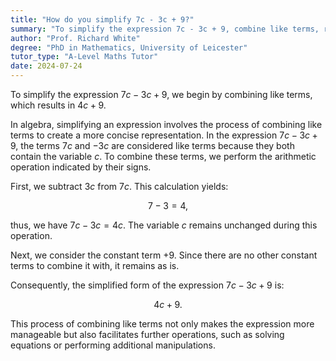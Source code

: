 ```yaml
---
title: "How do you simplify 7c - 3c + 9?"
summary: "To simplify the expression 7c - 3c + 9, combine like terms, resulting in 4c + 9."
author: "Prof. Richard White"
degree: "PhD in Mathematics, University of Leicester"
tutor_type: "A-Level Maths Tutor"
date: 2024-07-24
---
```


To simplify the expression $7c - 3c + 9$, we begin by combining like terms, which results in $4c + 9$.

In algebra, simplifying an expression involves the process of combining like terms to create a more concise representation. In the expression $7c - 3c + 9$, the terms $7c$ and $-3c$ are considered like terms because they both contain the variable $c$. To combine these terms, we perform the arithmetic operation indicated by their signs.

First, we subtract $3c$ from $7c$. This calculation yields:

$$
7 - 3 = 4,
$$

thus, we have $7c - 3c = 4c$. The variable $c$ remains unchanged during this operation.

Next, we consider the constant term $+9$. Since there are no other constant terms to combine it with, it remains as is.

Consequently, the simplified form of the expression $7c - 3c + 9$ is:

$$
4c + 9.
$$

This process of combining like terms not only makes the expression more manageable but also facilitates further operations, such as solving equations or performing additional manipulations.
    